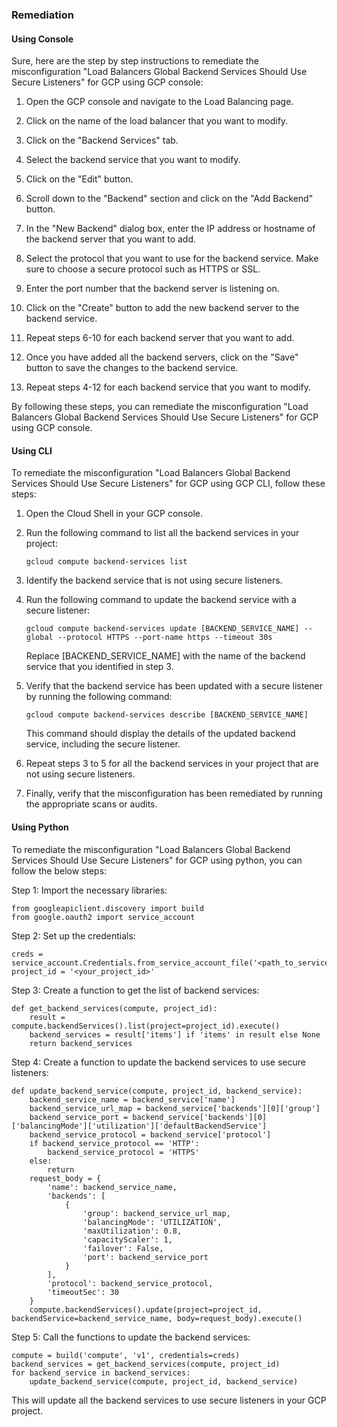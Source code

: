 ### Remediation

#### Using Console

Sure, here are the step by step instructions to remediate the misconfiguration "Load Balancers Global Backend Services Should Use Secure Listeners" for GCP using GCP console:

1. Open the GCP console and navigate to the Load Balancing page.

2. Click on the name of the load balancer that you want to modify.

3. Click on the "Backend Services" tab.

4. Select the backend service that you want to modify.

5. Click on the "Edit" button.

6. Scroll down to the "Backend" section and click on the "Add Backend" button.

7. In the "New Backend" dialog box, enter the IP address or hostname of the backend server that you want to add.

8. Select the protocol that you want to use for the backend service. Make sure to choose a secure protocol such as HTTPS or SSL.

9. Enter the port number that the backend server is listening on.

10. Click on the "Create" button to add the new backend server to the backend service.

11. Repeat steps 6-10 for each backend server that you want to add.

12. Once you have added all the backend servers, click on the "Save" button to save the changes to the backend service.

13. Repeat steps 4-12 for each backend service that you want to modify.

By following these steps, you can remediate the misconfiguration "Load Balancers Global Backend Services Should Use Secure Listeners" for GCP using GCP console.

#### Using CLI

To remediate the misconfiguration "Load Balancers Global Backend Services Should Use Secure Listeners" for GCP using GCP CLI, follow these steps:

1. Open the Cloud Shell in your GCP console.

2. Run the following command to list all the backend services in your project:

   ```
   gcloud compute backend-services list
   ```

3. Identify the backend service that is not using secure listeners.

4. Run the following command to update the backend service with a secure listener:

   ```
   gcloud compute backend-services update [BACKEND_SERVICE_NAME] --global --protocol HTTPS --port-name https --timeout 30s
   ```

   Replace [BACKEND_SERVICE_NAME] with the name of the backend service that you identified in step 3.

5. Verify that the backend service has been updated with a secure listener by running the following command:

   ```
   gcloud compute backend-services describe [BACKEND_SERVICE_NAME]
   ```

   This command should display the details of the updated backend service, including the secure listener.

6. Repeat steps 3 to 5 for all the backend services in your project that are not using secure listeners.

7. Finally, verify that the misconfiguration has been remediated by running the appropriate scans or audits.

#### Using Python

To remediate the misconfiguration "Load Balancers Global Backend Services Should Use Secure Listeners" for GCP using python, you can follow the below steps:

Step 1: Import the necessary libraries:
```
from googleapiclient.discovery import build
from google.oauth2 import service_account
```

Step 2: Set up the credentials:
```
creds = service_account.Credentials.from_service_account_file('<path_to_service_account_key_file>')
project_id = '<your_project_id>'
```

Step 3: Create a function to get the list of backend services:
```
def get_backend_services(compute, project_id):
    result = compute.backendServices().list(project=project_id).execute()
    backend_services = result['items'] if 'items' in result else None
    return backend_services
```

Step 4: Create a function to update the backend services to use secure listeners:
```
def update_backend_service(compute, project_id, backend_service):
    backend_service_name = backend_service['name']
    backend_service_url_map = backend_service['backends'][0]['group']
    backend_service_port = backend_service['backends'][0]['balancingMode']['utilization']['defaultBackendService']
    backend_service_protocol = backend_service['protocol']
    if backend_service_protocol == 'HTTP':
        backend_service_protocol = 'HTTPS'
    else:
        return
    request_body = {
        'name': backend_service_name,
        'backends': [
            {
                'group': backend_service_url_map,
                'balancingMode': 'UTILIZATION',
                'maxUtilization': 0.8,
                'capacityScaler': 1,
                'failover': False,
                'port': backend_service_port
            }
        ],
        'protocol': backend_service_protocol,
        'timeoutSec': 30
    }
    compute.backendServices().update(project=project_id, backendService=backend_service_name, body=request_body).execute()
```

Step 5: Call the functions to update the backend services:
```
compute = build('compute', 'v1', credentials=creds)
backend_services = get_backend_services(compute, project_id)
for backend_service in backend_services:
    update_backend_service(compute, project_id, backend_service)
```

This will update all the backend services to use secure listeners in your GCP project.

